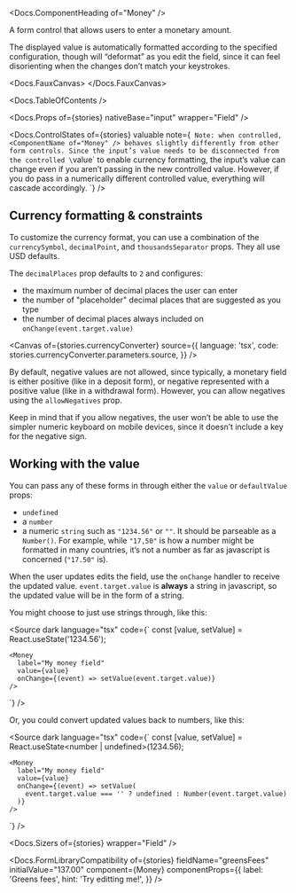 


<Meta of={stories} />

<Docs.ComponentHeading of="Money" />

A form control that allows users to enter a monetary amount.

The displayed value is automatically formatted according to the specified
configuration, though will “deformat” as you edit the field, since it can feel
disorienting when the changes don’t match your keystrokes.

<Docs.FauxCanvas>
  <Money defaultValue="1234567.89" />
</Docs.FauxCanvas>

<Docs.TableOfContents />

<Docs.Props of={stories} nativeBase="input" wrapper="Field" />

<Docs.ControlStates
  of={stories}
  valuable
  note={`
    Note: when controlled, <ComponentName of="Money" /> behaves slightly
    differently from other form controls. Since the input’s value needs to be
    disconnected from the controlled \`value\` to enable currency formatting,
    the input’s value can change even if you aren’t passing in the new
    controlled value. However, if you do pass in a numerically different
    controlled value, everything will cascade accordingly.
  `}
/>

## Currency formatting & constraints

To customize the currency format, you can use a combination of the
`currencySymbol`, `decimalPoint`, and `thousandsSeparator` props. They all use
USD defaults.

The `decimalPlaces` prop defaults to `2` and configures:

- the maximum number of decimal places the user can enter
- the number of "placeholder" decimal places that are suggested as you type
- the number of decimal places always included on `onChange(event.target.value)`

<Canvas
  of={stories.currencyConverter}
  source={{
    language: 'tsx',
    code: stories.currencyConverter.parameters.source,
  }}
/>

By default, negative values are not allowed, since typically, a monetary field
is either positive (like in a deposit form), or negative represented with a
positive value (like in a withdrawal form). However, you can allow negatives
using the `allowNegatives` prop.

Keep in mind that if you allow negatives, the user won’t be able to use the
simpler numeric keyboard on mobile devices, since it doesn’t include a key for
the negative sign.

<Canvas of={stories.allowNegatives} />

## Working with the value

You can pass any of these forms in through either the `value` or `defaultValue`
props:

- `undefined`
- a `number`
- a numeric `string` such as `"1234.56"` or `""`. It should be parseable as a
  `Number()`. For example, while `"17,50"` is how a number might be formatted in
  many countries, it’s not a number as far as javascript is concerned (`"17.50"`
  is).

When the user updates edits the field, use the `onChange` handler to receive the
updated value. `event.target.value` is **always** a string in javascript, so the
updated value will be in the form of a string.

You might choose to just use strings through, like this:

<Source
  dark
  language="tsx"
  code={`
    const [value, setValue] = React.useState('1234.56');

    <Money
      label="My money field"
      value={value}
      onChange={(event) => setValue(event.target.value)}
    />

`} />

Or, you could convert updated values back to numbers, like this:

<Source
  dark
  language="tsx"
  code={`
    const [value, setValue] = React.useState<number | undefined>(1234.56);

    <Money
      label="My money field"
      value={value}
      onChange={(event) => setValue(
        event.target.value === '' ? undefined : Number(event.target.value)
      )}
    />

`} />

<Docs.Sizers of={stories} wrapper="Field" />

<Docs.FormLibraryCompatibility
  of={stories}
  fieldName="greensFees"
  initialValue="137.00"
  component={Money}
  componentProps={{
    label: 'Greens fees',
    hint: 'Try editting me!',
  }}
/>
